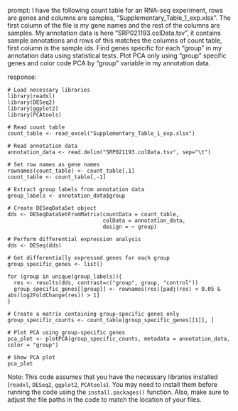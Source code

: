 prompt:
I have the following count table for an RNA-seq experiment, rows are genes and columns are samples, "Supplementary_Table_1_exp.xlsx". The first column of the file is my gene names and the rest of the columns are samples. My annotation data is here  "SRP021193.colData.tsv", it contains sample annotations and rows of this matches the columns of count table, first column is the sample ids. Find genes specific for each "group" in my annotation data  using statistical tests. Plot PCA only using "group" specific genes and color code PCA by "group" variable in my annotation data.

response:
```
# Load necessary libraries
library(readxl)
library(DESeq2)
library(ggplot2)
library(PCAtools)

# Read count table
count_table <- read_excel("Supplementary_Table_1_exp.xlsx")

# Read annotation data
annotation_data <- read.delim("SRP021193.colData.tsv", sep="\t")

# Set row names as gene names
rownames(count_table) <- count_table[,1]
count_table <- count_table[,-1]

# Extract group labels from annotation data
group_labels <- annotation_data$group

# Create DESeqDataSet object
dds <- DESeqDataSetFromMatrix(countData = count_table,
                              colData = annotation_data,
                              design = ~ group)

# Perform differential expression analysis
dds <- DESeq(dds)

# Get differentially expressed genes for each group
group_specific_genes <- list()

for (group in unique(group_labels)){
  res <- results(dds, contrast=c("group", group, "control"))
  group_specific_genes[[group]] <- rownames(res)[padj(res) < 0.05 & abs(log2FoldChange(res)) > 1]
}

# Create a matrix containing group-specific genes only
group_specific_counts <- count_table[group_specific_genes[[1]], ]

# Plot PCA using group-specific genes
pca_plot <- plotPCA(group_specific_counts, metadata = annotation_data, color = "group")

# Show PCA plot
pca_plot
```
Note: This code assumes that you have the necessary libraries installed (`readxl`, `DESeq2`, `ggplot2`, `PCAtools`). You may need to install them before running the code using the `install.packages()` function. Also, make sure to adjust the file paths in the code to match the location of your files.

